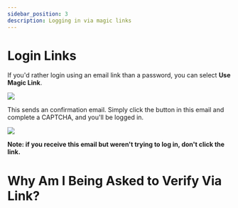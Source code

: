 ---
sidebar_position: 3
description: Logging in via magic links
---

# Login Links

If you'd rather login using an email link than a password, you can select **Use Magic Link**.

![](https://i.imgur.com/sxATuIE.png)

This sends an confirmation email. Simply click the button in this email and complete a CAPTCHA, and you'll be logged in.

![](https://i.imgur.com/MttvyYb.png)

**Note: if you receive this email but weren't trying to log in, don't click the link.**

# Why Am I Being Asked to Verify Via Link?

